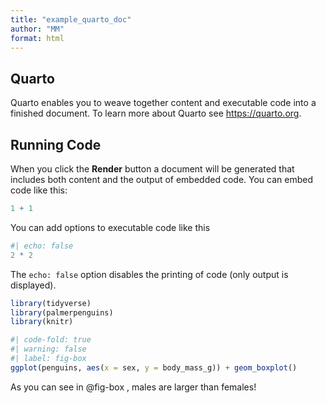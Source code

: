 ```yaml
---
title: "example_quarto_doc"
author: "MM"
format: html
---
```


## Quarto

Quarto enables you to weave together content and executable code into a finished document. To learn more about Quarto see <https://quarto.org>.

## Running Code

When you click the **Render** button a document will be generated that includes both content and the output of embedded code. You can embed code like this:

```r
1 + 1
```

You can add options to executable code like this

```r
#| echo: false
2 * 2
```

The `echo: false` option disables the printing of code (only output is displayed).

```r
library(tidyverse)
library(palmerpenguins)
library(knitr)
```


```r
#| code-fold: true
#| warning: false
#| label: fig-box
ggplot(penguins, aes(x = sex, y = body_mass_g)) + geom_boxplot()
```

As you can see in @fig-box , males are larger than females!